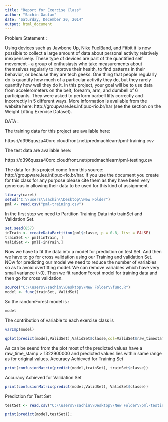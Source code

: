 ```yaml
---
title: "Report for Exercise Class"
author: "Sachin Gautam"
date: "Saturday, December 20, 2014"
output: html_document
---
```

Problem Statement :

Using devices such as Jawbone Up, Nike FuelBand, and Fitbit it is now possible to collect a large amount of data about personal activity relatively inexpensively. These type of devices are part of the quantified self movement - a group of enthusiasts who take measurements about themselves regularly to improve their health, to find patterns in their behavior, or because they are tech geeks. One thing that people regularly do is quantify how much of a particular activity they do, but they rarely quantify how well they do it. In this project, your goal will be to use data from accelerometers on the belt, forearm, arm, and dumbell of 6 participants. They were asked to perform barbell lifts correctly and incorrectly in 5 different ways. More information is available from the website here: http://groupware.les.inf.puc-rio.br/har (see the section on the Weight Lifting Exercise Dataset).

DATA :

The training data for this project are available here: 

https://d396qusza40orc.cloudfront.net/predmachlearn/pml-training.csv

The test data are available here: 

https://d396qusza40orc.cloudfront.net/predmachlearn/pml-testing.csv

The data for this project come from this source: http://groupware.les.inf.puc-rio.br/har. If you use the document you create for this class for any purpose please cite them as they have been very generous in allowing their data to be used for this kind of assignment.

```r
library(caret)
setwd("C:\\users\\sachin\\Desktop\\New Folder")
pml <- read.csv("pml-training.csv")
```
In the first step we need to Partition Training Data into trainSet and Validation Set.

```r

set.seed(857)
inTrain <- createDataPartition(pml$classe, p = 0.8, list = FALSE)
trainSet <- pml[inTrain, ]
ValidSet <- pml[-inTrain,] 

```
Now we have to fit the data into a model for prediction on test Set.
And then we have to go for cross validation using our Training and validation Set.
NOw for predicting our model we need to reduce the number of variables so as to avoid overfitting model. We can remove variables which have very small variance 
(~0).
Then we fit randomForest model for training data and then go for cross validation.
 
```r
source("C:\\users\\sachin\\Desktop\\New Folder\\func.R")
model <- func(trainSet, ValidSet)
```
So the randomForest model is :
```r
model
```

The contribution of variable to each exercise class is
```r
varImp(model)
```

```r
qplot(predict(model,ValidSet),ValidSet$classe,col=ValidSet$raw_timestamp_part_1)
```
As can be seend from the plot most of the predicted values have a raw_time_stamp > 1322900000 and predicted values lies within same range as for original values. 
Accuracy Achieved for Training Set

```r
print(confusionMatrix(predict(model,trainSet), trainSet$classe))
```

Accuracy Achieved for Validation Set


```r
print(confusionMatrix(predict(model,ValidSet), ValidSet$classe))
```

Prediction for Test Set

```r
testSet <- read.csv("C:\\users\\sachin\\Desktop\\New Folder\\pml-testing.csv");
```
```r
print(predict(model,testSet));
```